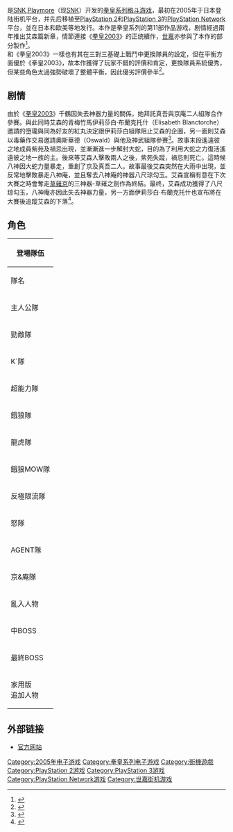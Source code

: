 {{noteTA
|G1=Games
}}

{{Infobox VG
| title = 拳皇XI
| japanese = ザ・キング・オブ・ファイターズXI
| english = The King of Fighters XI
| image = Kofxicover.jpg
| caption =
| developer = [[SNK_Playmore|SNK Playmore]]<br>G1M2<small>（PlayStation 2）</small>
| publisher = [[世嘉|世嘉]]<small>（街机）</small><br />[[SNK_Playmore|SNK Playmore]]<small>（PlayStation 2）</small>
| designer = 
|released =  '''街机'''{{vgrelease|JP|October 26, 2005|NA|2006年}}'''PlayStation 2'''{{vgrelease|JP|June 22, 2006|EU|July 6, 2007|NA|November 13, 2007}}'''PlayStation 3'''<br /><u>PlayStation Network</u>{{vgrelease|JP|December 17, 2014}}
| series = [[拳皇系列|拳皇系列]]
| genre = [[格斗游戏|格斗游戏]]
| modes = [[单人电子游戏|单人]]、[[多人电子游戏|多人]]
| cabinet = 直立
| arcade system = {{le|Atomiswave}}
| display = 
| platforms = [[街机|街机]]、[[PlayStation_2|PlayStation 2]]、[[PlayStation_3|PlayStation 3]]（[[PlayStation_Network|PlayStation Network]]）
}}

{{Vgname|拳皇XI|en=The King of Fighters XI|ja=ザ・キング・オブ・ファイターズXI}}是[[SNK_Playmore|SNK Playmore]]（现[[SNK|SNK]]）开发的[[拳皇系列|拳皇系列]][[格斗游戏|格斗游戏]]，最初在2005年于日本登陆街机平台，并先后移植至[[PlayStation_2|PlayStation 2]]和[[PlayStation_3|PlayStation 3]]的[[PlayStation_Network|PlayStation Network]]平台，並在日本和欧美等地发行。本作是拳皇系列的第11部作品游戏，剧情經過兩年推出艾森篇新章，情節連接《[[拳皇2003|拳皇2003]]》的正统續作，[[世嘉|世嘉]]亦参與了本作的部分製作<ref>{{cite web|last=Perez|first=George|url=http://segabits.com/blog/2020/11/07/king-of-fighters-xi-arcade-ported-to-sega-dreamcast-more-atomiswave-arcade-ports-coming/|title=King of Fighters XI Arcade Ported to SEGA Dreamcast, More Atomiswave Arcade Ports Coming|publisher=SEGAbits|date=November 7, 2020|access-date=2020-11-09|archive-url=https://web.archive.org/web/20201109130015/http://segabits.com/blog/2020/11/07/king-of-fighters-xi-arcade-ported-to-sega-dreamcast-more-atomiswave-arcade-ports-coming/|archive-date=2020-11-09|url-status=live}}</ref>。<br>和《拳皇2003》一樣也有其在三對三基礎上戰鬥中更換隊員的設定，但在平衡方面優於《拳皇2003》，故本作獲得了玩家不錯的評價和肯定，更換隊員系統優秀，但某些角色太過強勢破壞了整體平衡，因此優劣評價參半<ref name="eurogame">{{cite web|url=http://www.eurogamer.net/articles/king-of-fighters-xi-review|date=July 14, 2007|title=The King of Fighters XI Review|website=[[Eurogamer|Eurogamer]]|access-date=January 15, 2009|archive-url=https://web.archive.org/web/20090122185101/http://www.eurogamer.net/articles/king-of-fighters-xi-review|archive-date=January 22, 2009|url-status=live|author=Albiges, Luke}}</ref>。

== 剧情 ==
由於《[[拳皇2003|拳皇2003]]》千鶴因失去神器力量的關係，她拜託真吾與京庵二人組隊合作參賽。與此同時艾森的青梅竹馬伊莉莎白‧布蘭克托什（Elisabeth Blanctorche）邀請的墮瓏與同為好友的紅丸決定跟伊莉莎白組隊阻止艾森的企圖，另一面則艾森以毒藥作交易邀請奧斯華德（Oswald）與他及神武組隊參賽<ref>{{cite web|url=http://www.gpara.com/comingsoon/kof11/0518/|archive-url=https://web.archive.org/web/20071231230132/http://www.gpara.com/comingsoon/kof11/0518/|title=総勢47人のキャラによる大バトル！『KOF XI』がPS2に|publisher=Gpara|language=ja|archive-date=December 31, 2007|access-date=November 3, 2018|url-status=live}}</ref>。故事末段遙遠彼之地成員紫苑及禍忌出現，並漸漸進一步解封大蛇，目的為了利用大蛇之力復活遙遠彼之地一族的主。後來等艾森人擊敗兩人之後，紫苑失蹤，禍忌則死亡。這時候八神因大蛇力量暴走，重創了京及真吾二人。故事最後艾森突然在大雨中出現，並反常地擊敗暴走八神庵，並且奪去八神庵的神器八尺琼勾玉。艾森宣稱有意在下次大賽之時會奪走[[草薙京|草薙京]]的三神器-草薙之劍作為終結。最终，艾森成功獲得了八尺琼勾玉，八神庵亦因此失去神器力量，另一方面伊莉莎白‧布蘭克托什也宣布將在大賽後追蹤艾森的下落<ref>{{Cite web|url=http://game.snkplaymore.co.jp/goods/goods08.php|language=ja|title=ザ・キング・オブ・ファイターズXI サウンドコレクション|publisher=SNK Playmore|access-date=March 5, 2009|archive-url=https://web.archive.org/web/20090223170201/http://game.snkplaymore.co.jp/goods/goods08.php|archive-date=February 23, 2009|url-status=dead|trans-title=The King of Fighters XI Sound Collection}}</ref>。

== 角色 ==
{{main|拳皇系列角色列表}}


{| class="wikitable" style="text-align:center"
|-
! colspan="4"|登場隊伍
|-
! 隊名 !! colspan="3"|成員
|-
! 主人公隊
| 阿修・克里門森（ASH CRIMSON） || 奧斯瓦爾德（OSWALD） || 神武（SHEN WOO）
|-
! 勁敵隊
| 伊莉莎白・布蘭克托什（ELISABETH BLANCTORCHE） || 墮瓏（DUO LON） || 二階堂 紅丸（BENIMARU NIKADO）
|-
! K´隊
| K´（K DASH） || 古娜・戴雅門度（KULA DIAMOND） || 麥斯瑪（MAXIMA）
|-
! 超能力隊
| 麻宮 雅典娜（ATHENA ASAMIYA） || 椎拳崇（SIE KENSOU） || 桃子（MOMOKO）
|-
! 餓狼隊
| 泰利・波格（TERRY BOGARD） || 金甲喚（KIM KAPHWAN） || 達克・金（DUCK KING）
|-
! 龍虎隊
| 坂崎 獠（RYO SAKAZAKI） || 坂崎 百合（YURI SAKAZAKI） || 瓊（KING）
|-
! 餓狼MOW隊
| B・珍妮特（B﹒JENET） || 牙刀（GATO） || 獅鷲假面（GRIFFON MASK）
|-
! 反極限流隊
| 瑪琳（MALIN） || 藤堂 香澄（KASUMI TODOH） || 如月 影二（EIJI KISARAGI）
|-
! 怒隊
| 拉爾夫・鍾斯（RALF JONES） || 克拉克・史超（CLARK STEEL） || 葳莆（WHIP）
|-
! AGENT隊
| 芭妮莎（VANESSA） || 布魯・瑪莉（BLUE MARY） || 羅門（RAMON）
|-
! 京&庵隊
| 草薙 京（KYO KUSANAGI） || 八神 庵（IORI YAGAMI） || 矢吹 真吾（SHINGO YABUKI）
|-
! 亂入人物
| colspan="3"|亞爾迪哈德・班舒泰爾（ADELHEID BERNSTEIN）<br/>天童 凱（GAI TENDO）<br/>疾風（SHO HAYATE）<br/>邪頭（JAZU）<br/>銀（SILVER）
|-
! 中BOSS
| colspan="3"|紫苑（SHION）
|-
! 最終BOSS
| colspan="3"|禍忌（MAGAKI）
|-
! 家用版<br/>追加人物
| colspan="3"|雙葉 瑩（Hotaru Futaba）、唐福祿（Tung Fu Rue）<br/>不知火 舞（MAI SHIRANUI）、羅拔・嘉西亞（ROBERT GARCIA）<br/>'99 草薙 京（KYO KUSANAGI）、比克先生（MR.BIG）、傑斯・侯活（GEESE HOWARD）
|}

== 外部链接 ==
*{{ja}}[http://game.snkplaymore.co.jp/official/kof-xi/ 官方网站] {{Wayback|url=http://game.snkplaymore.co.jp/official/kof-xi/ |date=20160423080255 }} 

{{拳皇系列}}

[[Category:2005年电子游戏|Category:2005年电子游戏]]
[[Category:拳皇系列电子游戏|Category:拳皇系列电子游戏]]
[[Category:街機遊戲|Category:街機遊戲]]
[[Category:PlayStation_2游戏|Category:PlayStation 2游戏]]
[[Category:PlayStation_3游戏|Category:PlayStation 3游戏]]
[[Category:PlayStation_Network游戏|Category:PlayStation Network游戏]]
[[Category:世嘉街机游戏|Category:世嘉街机游戏]]